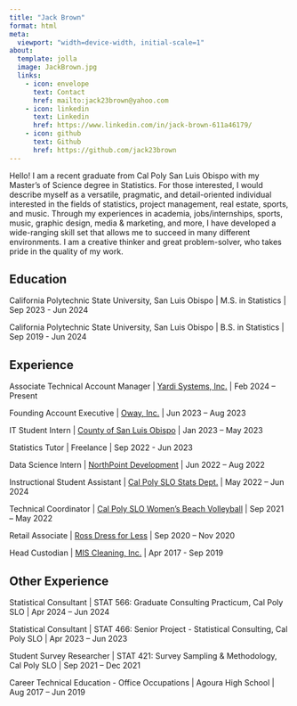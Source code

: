 ```yaml
---
title: "Jack Brown"
format: html
meta:
  viewport: "width=device-width, initial-scale=1"
about:
  template: jolla
  image: JackBrown.jpg
  links:
    - icon: envelope
      text: Contact
      href: mailto:jack23brown@yahoo.com
    - icon: linkedin
      text: Linkedin
      href: https://www.linkedin.com/in/jack-brown-611a46179/
    - icon: github
      text: Github
      href: https://github.com/jack23brown
---
```


Hello! I am a recent graduate from Cal Poly San Luis Obispo with my Master's of Science degree in Statistics. For those interested, I would describe myself as a versatile, pragmatic, and detail-oriented individual interested in the fields of statistics, project management, real estate, sports, and music. Through my experiences in academia, jobs/internships, sports, music, graphic design, media & marketing, and more, I have developed a wide-ranging skill set that allows me to succeed in many different environments. I am a creative thinker and great problem-solver, who takes pride in the quality of my work.

## Education

California Polytechnic State University, San Luis Obispo \| M.S. in Statistics \| Sep 2023 - Jun 2024

California Polytechnic State University, San Luis Obispo \| B.S. in Statistics \| Sep 2019 - Jun 2024

## Experience

Associate Technical Account Manager \| [Yardi Systems, Inc.](https://www.yardi.com/) \| Feb 2024 – Present

Founding Account Executive \| [Oway, Inc.](https://www.oway.io/) \| Jun 2023 – Aug 2023

IT Student Intern \| [County of San Luis Obispo](https://www.slocounty.ca.gov/departments/information-technology) \| Jan 2023 – May 2023

Statistics Tutor \| Freelance \| Sep 2022 - Jun 2023

Data Science Intern \| [NorthPoint Development](https://www.beyondthecontract.com/) \| Jun 2022 – Aug 2022

Instructional Student Assistant \| [Cal Poly SLO Stats Dept.](https://statistics.calpoly.edu/) \| May 2022 – Jun 2024

Technical Coordinator \| [Cal Poly SLO Women’s Beach Volleyball](https://gopoly.com/sports/womens-beach-volleyball) \| Sep 2021 – May 2022

Retail Associate \| [Ross Dress for Less](https://www.rossstores.com/) \| Sep 2020 – Nov 2020

Head Custodian \| [MIS Cleaning, Inc.](https://www.buzzfile.com/business/M.I.S.-Cleaning,-Inc.-818-636-2154) \| Apr 2017 - Sep 2019

## Other Experience

Statistical Consultant \| STAT 566: Graduate Consulting Practicum, Cal Poly SLO \| Apr 2024 – Jun 2024

Statistical Consultant \| STAT 466: Senior Project - Statistical Consulting, Cal Poly SLO \| Apr 2023 – Jun 2023

Student Survey Researcher \| STAT 421: Survey Sampling & Methodology, Cal Poly SLO \| Sep 2021 – Dec 2021

Career Technical Education - Office Occupations \| Agoura High School \| Aug 2017 – Jun 2019
